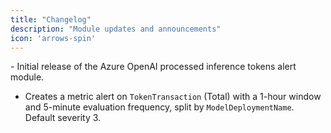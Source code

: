 ```yaml
---
title: "Changelog"
description: "Module updates and announcements"
icon: 'arrows-spin'
---
```


<Update label="2025/08/01" description="ais-tok-v0.1.0">
  - Initial release of the Azure OpenAI processed inference tokens alert module.

  - Creates a metric alert on `TokenTransaction` (Total) with a 1-hour window and 5-minute evaluation frequency, split by `ModelDeploymentName`. Default severity 3.

</Update>


